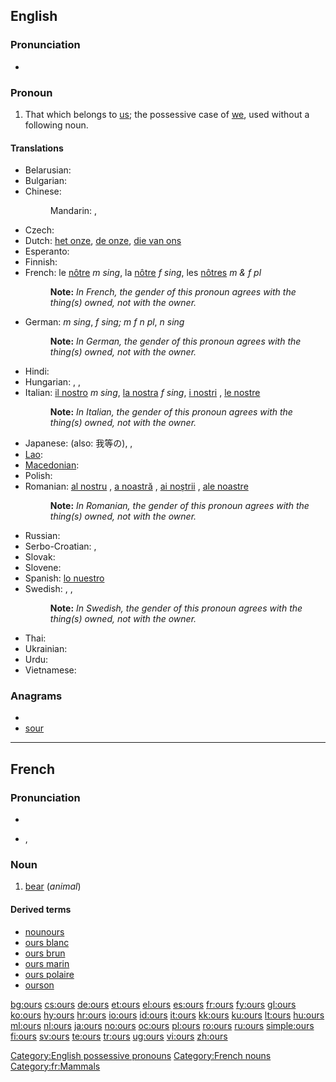 ==English==

===Pronunciation===
* {{audio|en-us-ours.ogg|Audio (US)}}
*: {{rhymes|aʊə(r)z}}

===Pronoun===
{{en-pron|desc=possessive pronoun}}

# That which belongs to [[us]]; the possessive case of [[we]], used without a following noun.

====Translations====
{{trans-top|that which belongs to us}}
* Belarusian: {{t-|be|наш|tr=naš|xs=Belarusian}}
* Bulgarian: {{t-|bg|наш|tr=naš}}
* Chinese:
*: Mandarin: {{t-|cmn|我們|alt=我們的|sc=Hani}},  {{t-|cmn|我们|alt=我们的|tr=wǒmen-de|sc=Hani}}
* Czech: {{t+|cs|náš|m}}
* Dutch: [[het onze]], [[de onze]], [[die van ons]]
* Esperanto: {{t-|eo|la nia|xs=Esperanto}}
* Finnish: {{t+|fi|meidän}}
* French: le [[nôtre]] ''m sing'', la [[nôtre]] ''f sing'', les [[nôtres]] ''m & f pl''
*: '''Note: ''' ''In French, the gender of this pronoun agrees with the thing(s) owned, not with the owner.''
* German: {{t-|de|unserer}} ''m sing'', {{t+|de|unsere}} ''f sing; m f n pl'', {{t+|de|unseres}} ''n sing''
*: '''Note: ''' ''In German, the gender of this pronoun agrees with the thing(s) owned, not with the owner.''
* Hindi: {{t-|hi|हमारा|tr=hamārā|xs=Hindi}}
* Hungarian: {{t+|hu|mienk}},  {{t+|hu|miénk}},  {{t-|hu|mieink}}
* Italian: [[il nostro]] ''m sing'', [[la nostra]] ''f sing'', [[i nostri]] {{m|p}}, [[le nostre]] {{f|p}}
*: '''Note: ''' ''In Italian, the gender of this pronoun agrees with the thing(s) owned, not with the owner.''
{{trans-mid}}
* Japanese: {{t-|ja|私たち|alt=私たちの|tr=わたしたちの, watashitachi-no}} (also: 我等の),  {{t-|ja|我ら|alt=我らの|tr=われらの, warera-no}},  {{t-|ja|我々|alt=我々の|tr=われわれの, wareware-no}}
* [[Lao]]: {{t-|lo|ຂອງພວກເຮົາ|tr=khööng phöök-hao|sc=Laoo|xs=Lao}}
* [[Macedonian]]: {{t-|mk|наш|tr=naš}}
* Polish: {{t+|pl|nasz|m|s}}
* Romanian: [[al nostru]] {{m}}, [[a noastră]] {{f}}, [[ai noştrii]] {{m|p}}, [[ale noastre]] {{f|p}}
*: '''Note: ''' ''In Romanian, the gender of this pronoun agrees with the thing(s) owned, not with the owner.''
* Russian: {{t+|ru|наш|tr=naš}}
* Serbo-Croatian: {{tø|sh|наш|sc=Cyrl|xs=Serbo-Croatian}},  {{tø|sh|naš|xs=Serbo-Croatian}}
* Slovak: {{t-|sk|náš}}
* Slovene: {{t+|sl|naš|m|s}}
* Spanish: [[lo nuestro]]
* Swedish: {{t+|sv|vår|c|s}}, {{t+|sv|vårt|n|s}}, {{t+|sv|våra|p}}
*: '''Note: ''' ''In Swedish, the gender of this pronoun agrees with the thing(s) owned, not with the owner.''
* Thai: {{t|th|ของเรา|tr=kŏng rao}}
* Ukrainian: {{t-|uk|наш|tr=naš|xs=Ukrainian}}
* Urdu: {{t|ur|ہمارا|tr=hamārā|xs=Urdu}}
* Vietnamese: {{t|vi|của chúng tôi|xs=Vietnamese}}
{{trans-bottom}}

===Anagrams===
* {{alphagram|orsu}}
* [[sour#English|sour]]

[[Category:English possessive pronouns]]

----

==French==

===Pronunciation===
* {{audio|Fr-ours.ogg|audio}}
* {{IPA|/uʁs/|lang=fr}}, {{SAMPA|/uRs/}}

===Noun===
{{fr-noun|m|plural=ours|othergender=ourse}}

# [[bear]] (''animal'')

====Derived terms====
* [[nounours]]
* [[ours blanc]]
* [[ours brun]]
* [[ours marin]]
* [[ours polaire]]
* [[ourson]]

[[Category:French nouns]]
[[Category:fr:Mammals]]

[[bg:ours]]
[[cs:ours]]
[[de:ours]]
[[et:ours]]
[[el:ours]]
[[es:ours]]
[[fr:ours]]
[[fy:ours]]
[[gl:ours]]
[[ko:ours]]
[[hy:ours]]
[[hr:ours]]
[[io:ours]]
[[id:ours]]
[[it:ours]]
[[kk:ours]]
[[ku:ours]]
[[lt:ours]]
[[hu:ours]]
[[ml:ours]]
[[nl:ours]]
[[ja:ours]]
[[no:ours]]
[[oc:ours]]
[[pl:ours]]
[[ro:ours]]
[[ru:ours]]
[[simple:ours]]
[[fi:ours]]
[[sv:ours]]
[[te:ours]]
[[tr:ours]]
[[ug:ours]]
[[vi:ours]]
[[zh:ours]]